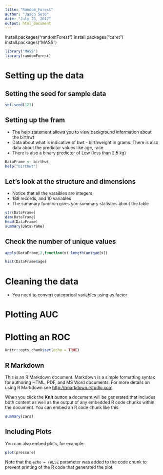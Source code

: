 ```yaml
---
title: "Random_Forest"
author: "Jason Seto"
date: "July 28, 2017"
output: html_document
---
```


install.packages("randomForest")
install.packages("caret")
install.packages("MASS")

```r
library("MASS")
library(randomForest)
```

# Setting up the data
## Setting the seed for sample data
```r
set.seed(123)
```

## Setting up the fram
* The help statement allows you to view background information about the birthwt
* Data about what is indicative of bwt - birthweight in grams. There is also data about the predictor values like age, race
* There is also a binary predictor of Low (less than 2.5 kg)

```r
DataFrame <- birthwt
help("birthwt")
```

## Let's look at the structure and dimensions
* Notice that all the varaibles are integers
* 189 records, and 10 variables
* The summary function gives you summary statistics about the table
```r
str(DataFrame)
dim(DataFrame)
head(DataFrame)
summary(DataFrame)
```

## Check the number of unique values
```r
apply(DataFrame,2,function(x) length(unique(x))
```

```r
hist(DataFrame$age)
```
# Cleaning the data

* You need to convert categorical variables using as.factor



# Plotting AUC



# Plotting an ROC











```r
knitr::opts_chunk$set(echo = TRUE)
```

## R Markdown

This is an R Markdown document. Markdown is a simple formatting syntax for authoring HTML, PDF, and MS Word documents. For more details on using R Markdown see <http://rmarkdown.rstudio.com>.

When you click the **Knit** button a document will be generated that includes both content as well as the output of any embedded R code chunks within the document. You can embed an R code chunk like this:

```r
summary(cars)
```

## Including Plots

You can also embed plots, for example:

```r
plot(pressure)
```

Note that the `echo = FALSE` parameter was added to the code chunk to prevent printing of the R code that generated the plot.
